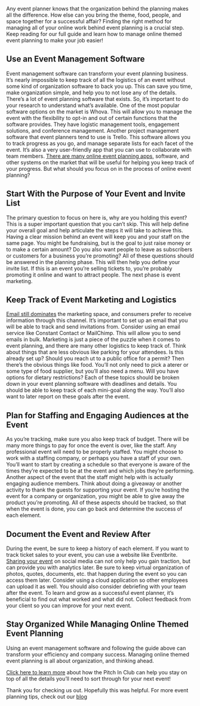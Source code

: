 <BlogImage  />
<BlogInfo  />

Any event planner knows that the organization behind the planning makes all the difference. How else can you 
bring the theme, food, people, and space together for a successful affair?
Finding the right method for managing all of your online work behind event planning is a crucial step.
Keep reading for our full guide and learn how to manage online themed event planning to make your job easier!

<MobileAd />

## Use an Event Management Software

Event management software can transform your event planning business. It’s nearly impossible to keep track of all 
the logistics of an event without some kind of organization software to back you up. This can save you time, make
organization simple, and help you to not lose any of the details. 
There’s a lot of event planning software that 
exists. So, it’s important to do your research to understand what’s available. One of the most popular software 
options on the market is Whova. This will allow you to manage the event with the flexibility to opt-in and out 
of certain functions that the software provides. They have logistic management tools, engagement solutions, and 
conference management. Another project management software that event planners tend to use is Trello. This software
allows you to track progress as you go, and manage separate lists for each facet of the event. It’s also a very 
user-friendly app that you can use to collaborate with team members. 
[There are many online event planning apps](https://pitchinclub.com/blog/easy-party-planning-app),
software, and other systems on the market that will be useful for helping you keep track of your progress. But 
what should you focus on in the process of online event planning?

<MobileAd />

## Start With the Purpose of Your Event and Invite List

The primary question to focus on here is, why are you holding this event? This is a super important question that
you can’t skip. This will help define your overall goal and help articulate the steps it will take to achieve this.
Having a clear mission behind an event will keep you and your staff on the same page.
You might be fundraising, but is the goal to just raise money or to make a certain amount? Do you also want people 
to leave as subscribers or customers for a business you’re promoting? All of these questions should be answered in
the planning phase. This will then help you define your invite list. If this is an event you’re selling tickets to, 
you’re probably promoting it online and want to attract people. The next phase is event marketing.

<MobileAd />

## Keep Track of Event Marketing and Logistics

[Email still dominates](https://www.retaildive.com/news/study-47-of-consumers-prefer-email-messages-from-retailers/533367/)
the marketing space, and consumers prefer to receive information through this channel. It’s 
important to set up an email that you will be able to track and send invitations from. Consider using an email 
service like Constant Contact or MailChimp. This will allow you to send emails in bulk. Marketing is just a piece 
of the puzzle when it comes to event planning, and there are many other logistics to keep track of.
Think about things that are less obvious like parking for your attendees. Is this already set up? Should you reach 
ut to a public office for a permit? Then there’s the obvious things like food. You’ll not only need to pick a 
aterer or some type of food supplier, but you’ll also need a menu. Will you have options for dietary restrictions?
Each of these topics should be broken down in your event planning software with deadlines and details. You should 
be able to keep track of each mini-goal along the way. You’ll also want to later report on these goals after the event.

<MobileAd />

## Plan for Staffing and Engaging Audiences at the Event

As you’re tracking, make sure you also keep track of budget. There will be many more things to pay for once the event is over, 
like the staff. Any professional event will need to be properly staffed. You might choose to work with a staffing company, 
or perhaps you have a staff of your own. You’ll want to start by creating a schedule so that everyone is aware of the times 
they’re expected to be at the event and which jobs they’re performing. Another aspect of the event that the staff might help 
with is actually engaging audience members. Think about doing a giveaway or another activity to thank the guests for supporting 
your event. If you’re hosting the event for a company or organization, you might be able to give away the product you’re promoting.
All of these aspects should be tracked, so that when the event is done, you can go back and determine the success of each element.

<MobileAd />

## Document the Event and Review After

During the event, be sure to keep a history of each element. If you want to track ticket sales to your event, you can use a 
website like Eventbrite. 
[Sharing your event](https://www.socialmediaexaminer.com/use-social-media-to-promote-your-event/)
on social media can not only help you gain traction, but can provide you with 
analytics later. Be sure to keep virtual organization of photos, quotes, documents, etc. that happen during the event so you 
can access them later. Consider using a cloud application so other employees can upload it as well. You should also consider 
debriefing with your team after the event. To learn and grow as a successful event planner, it’s beneficial to find out what 
worked and what did not. Collect feedback from your client so you can improve for your next event.

<MobileAd />

## Stay Organized While Managing Online Themed Event Planning

Using an event management software and following the guide above can transform your efficiency and company success. Managing 
online themed event planning is all about organization, and thinking ahead. 

[Click here to learn more](https://pitchinclub.com/resources/about-us)
about how the Pitch In Club can help you stay on top of all the details you’ll need to sort through for your 
next event!

Thank you for checking us out. Hopefully this was helpful.
For more event planning tips, check out our
[blog](https://pitchinclub.com/blog/list/1)

<MobileAd />
